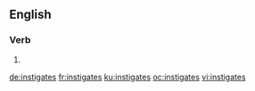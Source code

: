 ==English==

===Verb===
{{head|en}}

# {{en-third-person singular of|instigate}}

[[de:instigates]]
[[fr:instigates]]
[[ku:instigates]]
[[oc:instigates]]
[[vi:instigates]]